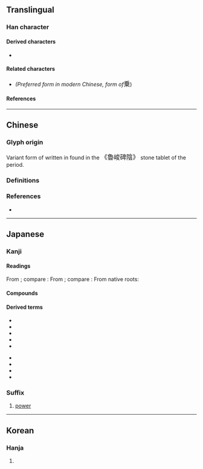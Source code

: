 {{also|乘|垂}}
{{character info}}
==Translingual==
{{ja-forms|乗|[[乘]]|[[乘]]}}

===Han character===
{{Han char|rn=4|rad=丿|as=08|sn=9|four=20905|canj=HDT|ids=⿻千⿱卄𣎴}}

====Derived characters====
* {{l|mul|[[𡹴]], [[𢜼]], [[𰹛]], [[𱄥]], [[剰]], [[𢾦]], [[𭼜]]}}

====Related characters====
* {{l|mul|[[乘]]}} ''(Preferred form in modern Chinese, {{w|Kyūjitai}} form of ''<big>乗</big>)

====References====
{{Han ref|kx=0083.081|dkj=00153|dj=0166.300|hdz=10039.080|uh=4E57}}

----

==Chinese==

===Glyph origin===
Variant form of {{l|zh|乘}} written in {{w|clerical script}} found in the <big>《魯峻碑陰》</big> stone tablet of the {{w|Han dynasty#Eastern Han|eastern Han}} period.

===Definitions===
{{zh-see|乘}}

===References===
* {{R:twedu|A00037-001#11}}

----

==Japanese==
{{ja-kanji forms|乗|乘}}

===Kanji===
{{ja-kanji|grade=3|rs=丿08|kyu=乘}}

====Readings====
From {{der|ja|ltc|-}} {{ltc-l|乘|id=1}}; compare {{cog|cmn|乘|tr=chéng}}:
{{ja-readings
|goon=じょう
|kanon=しょう
}}
From {{der|ja|ltc|-}} {{ltc-l|乘|id=2}}; compare {{cog|cmn|乘|tr=shèng}}:
{{ja-readings
|goon=じょう
|kanon=しょう
}}
From native {{w|Japanese_language|Japanese}} roots:
{{ja-readings
|kun=の-せる, の-る, の-り
|nanori=あき, しげ, のり
}}

====Compounds====
{{col5-u|ja
|{{ja-r|乗%員|じょう%いん}}
|{{ja-r|乗%鶴|じょう%かく}}
|{{ja-r|乗%艦|じょう%かん}}
|{{ja-r|乗%機|じょう%き}}
|{{ja-r|乗%客|じょう%きゃく}}
|{{ja-r|乗%降|じょう%こう}}
|{{ja-r|乗%号|じょう%ごう}}
|{{ja-r|乗%算|じょう%ざん}}
|{{ja-r|乗%矢|じょう%し}}
|{{ja-r|乗%車|じょう%しゃ}}
|{{ja-r|乗%除|じょう%じょ}}
|{{ja-r|乗%数|じょう%すう}}
|{{ja-r|乗%積|じょう%せき}}
|{{ja-r|乗%船|じょう%せん}}
|{{ja-r|乗%田|じょう%でん}}
|{{ja-r|乗%伝|じょう%でん}}
|{{ja-r|乗%馬|じょう%ば}}
|{{ja-r|乗%羃|じょう%べき}}
|{{ja-r|乗%法|じょう%ほう}}
|{{ja-r|乗%務|じょう%む}}
|{{ja-r|乗%輿|じょう%よ}}
|{{ja-r|乗%用|じょう%よう}}
|{{ja-r|乗%竜|じょう%りゅう}}
|{{ja-r|乗%合|のり%あい}}
|{{ja-r|乗%換|のり%かえ}}
|{{ja-r|乗%気|のり%き}}
|{{ja-r|乗%組|のり%くみ}}
|{{ja-r|乗%手|のり%て}}
|{{ja-r|乗%物|のり%もの}}
|{{ja-r|移%乗|い%じょう}}
|{{ja-r|階%乗|かい%じょう}}
|{{ja-r|岩%乗|がん%じょう}}
|{{ja-r|騎%乗|き%じょう}}
|{{ja-r|警%乗|けい%じょう}}
|{{ja-r|下%乗|げ%じょう}}
|{{ja-r|三%乗|さん%じょう}}
|{{ja-r|座%乗|ざ%じょう|rom=-}}, {{ja-r|坐%乗|ざ%じょう}}
|{{ja-r|史%乗|し%じょう}}
|{{ja-r|試%乗|し%じょう}}
|{{ja-r|自%乗|じ%じょう}}
|{{ja-r|小%乗|しょう%じょう}}
|{{ja-r|小%乗%的|しょう%じょう%てき}}
|{{ja-r|上%乗|じょう%じょう}}
|{{ja-r|相%乗|そう%じょう}}
|{{ja-r|大%乗|だい%じょう}}
|{{ja-r|大%乗%的|だい%じょう%てき}}
|{{ja-r|添%乗|てん%じょう}}
|{{ja-r|搭%乗|とう%じょう}}
|{{ja-r|同%乗|どう%じょう}}
|{{ja-r|二%乗|に%じょう}}
|{{ja-r|配%乗|はい%じょう}}
|{{ja-r|陪%乗|ばい%じょう}}
|{{ja-r|万%乗|ばん%じょう}}
|{{ja-r|便%乗|びん%じょう}}
|{{ja-r|分%乗|ぶん%じょう}}
|{{ja-r|冪%乗|べき%じょう}}
|{{ja-r|累%乗|るい%じょう}}
}}

====Derived terms====
{{der-top}}
* {{ja-r|乗じる|じょうじる}}
* {{ja-r|乗ずる|じょうずる}}
* {{ja-r|乗す|のす}}
* {{ja-r|乗せる|のせる}}
* {{ja-r|乗っかる|のっかる}}
{{der-mid}}
* {{ja-r|乗っける|のっける}}
* {{ja-r|乗っ切る|のっきる}}
* {{ja-r|乗っ取る|のっとる}}
* {{ja-r|乗る|のる}}
{{der-bottom}}

===Suffix===
{{ja-pos|じょう|suffix}}

# {{lb|ja|mathematics|sort=しょう'}} [[power]]
#: {{ja-usex|[[三|３]][[の]]３'''乗'''[[は]]２%７[[である]]。|さん の さん '''じょう''' は に じゅう% なな で ある。|Three to the third '''power''' is 27.}}

----

==Korean==

===Hanja===
{{ko-hanja|타다|탈|승}}

# {{rfdef|ko|sort=丿08}}